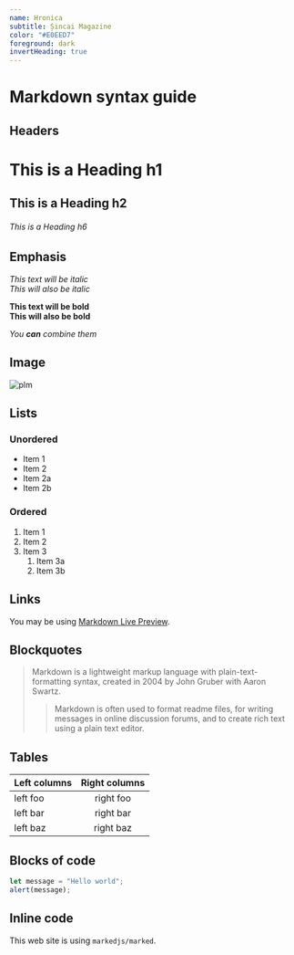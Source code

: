 ```yaml
---
name: Hronica
subtitle: Șincai Magazine
color: "#E0EED7"
foreground: dark
invertHeading: true
---
```


# Markdown syntax guide

## Headers

# This is a Heading h1

## This is a Heading h2

###### This is a Heading h6

## Emphasis

_This text will be italic_  
_This will also be italic_

**This text will be bold**  
**This will also be bold**

_You **can** combine them_

## Image

![plm](/hero.png)

## Lists

### Unordered

- Item 1
- Item 2
- Item 2a
- Item 2b

### Ordered

1. Item 1
2. Item 2
3. Item 3
   1. Item 3a
   2. Item 3b

## Links

You may be using [Markdown Live Preview](https://markdownlivepreview.com/).

## Blockquotes

> Markdown is a lightweight markup language with plain-text-formatting syntax, created in 2004 by John Gruber with Aaron Swartz.
>
> > Markdown is often used to format readme files, for writing messages in online discussion forums, and to create rich text using a plain text editor.

## Tables

| Left columns | Right columns |
| ------------ | :-----------: |
| left foo     |   right foo   |
| left bar     |   right bar   |
| left baz     |   right baz   |

## Blocks of code

```ts
let message = "Hello world";
alert(message);
```

## Inline code

This web site is using `markedjs/marked`.

